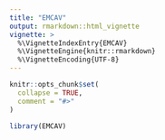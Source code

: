 ```yaml
---
title: "EMCAV"
output: rmarkdown::html_vignette
vignette: >
  %\VignetteIndexEntry{EMCAV}
  %\VignetteEngine{knitr::rmarkdown}
  %\VignetteEncoding{UTF-8}
---
```


```r
knitr::opts_chunk$set(
  collapse = TRUE,
  comment = "#>"
)
```

```r
library(EMCAV)
```
